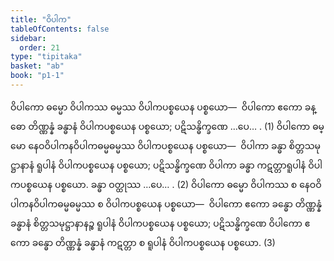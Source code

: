```yaml
---
title: "ဝိပါက"
tableOfContents: false
sidebar:
  order: 21
type: "tipitaka"
basket: "ab"
book: "p1-1"
---
```



<DynamicBreadcrumb />

<Division number="109" book="p1-1" e="ch" v="36" p="376">

<Paragraph number="2368" book="p1-1">
ဝိပါကော ဓမ္မော ဝိပါကဿ ဓမ္မဿ ဝိပါကပစ္စယေန ပစ္စယော—  ဝိပါကော ဧကော ခန္ဓော တိဏ္ဏန္နံ ခန္ဓာနံ ဝိပါကပစ္စယေန ပစ္စယော; ပဋိသန္ဓိက္ခဏေ …ပေ… . (1)
</Paragraph>

<Paragraph number="2369" book="p1-1">
ဝိပါကော ဓမ္မော နေဝဝိပါကနဝိပါကဓမ္မဓမ္မဿ ဝိပါကပစ္စယေန ပစ္စယော—  ဝိပါကာ ခန္ဓာ စိတ္တသမုဋ္ဌာနာနံ ရူပါနံ ဝိပါကပစ္စယေန ပစ္စယော; ပဋိသန္ဓိက္ခဏေ ဝိပါကာ ခန္ဓာ ကဋတ္တာရူပါနံ ဝိပါကပစ္စယေန ပစ္စယော. ခန္ဓာ ဝတ္ထုဿ …ပေ… . (2)
</Paragraph>

<Paragraph number="2370" book="p1-1">
ဝိပါကော ဓမ္မော ဝိပါကဿ စ နေဝဝိပါကနဝိပါကဓမ္မဓမ္မဿ စ ဝိပါကပစ္စယေန ပစ္စယော—  ဝိပါကော ဧကော ခန္ဓော တိဏ္ဏန္နံ ခန္ဓာနံ စိတ္တသမုဋ္ဌာနာနဉ္စ ရူပါနံ ဝိပါကပစ္စယေန ပစ္စယော; ပဋိသန္ဓိက္ခဏေ ဝိပါကော ဧကော ခန္ဓော တိဏ္ဏန္နံ ခန္ဓာနံ ကဋတ္တာ စ ရူပါနံ ဝိပါကပစ္စယေန ပစ္စယော. (3)
</Paragraph>
</Division>